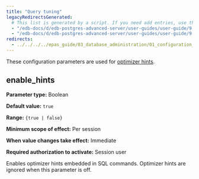 ```yaml
---
title: "Query tuning"
legacyRedirectsGenerated:
  # This list is generated by a script. If you need add entries, use the `legacyRedirects` key.
  - "/edb-docs/d/edb-postgres-advanced-server/user-guides/user-guide/9.6/EDB_Postgres_Advanced_Server_Guide.1.14.html"
  - "/edb-docs/d/edb-postgres-advanced-server/user-guides/user-guide/9.5/EDB_Postgres_Enterprise_Guide.1.014.html"
redirects:
  - ../../../../epas_guide/03_database_administration/01_configuration_parameters/03_configuration_parameters_by_functionality/04_query_tuning #generated for docs/epas/reorg-role-use-case-mode
---
```


<div id="query_tuning" class="registered_link"></div>

These configuration parameters are used for [optimizer hints](../../../application_programming/optimizing_code/05_optimizer_hints/).

## enable_hints

**Parameter type:** Boolean

**Default value:** `true`

**Range:** `{true | false}`

**Minimum scope of effect:** Per session

**When value changes take effect:** Immediate

**Required authorization to activate:** Session user

Enables optimizer hints embedded in SQL commands. Optimizer hints are ignored when this parameter is off.
